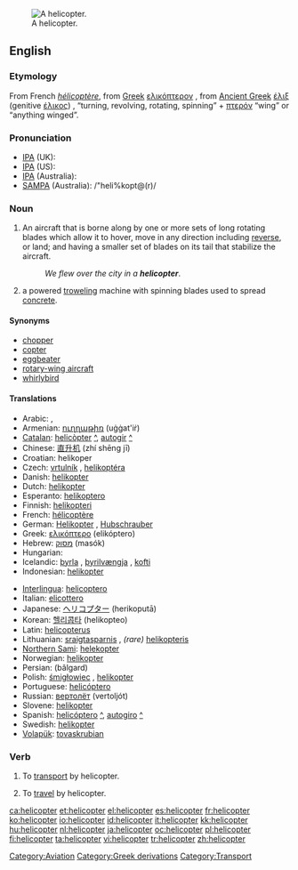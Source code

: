 [[Image:Bell 206L3 (D-HASA).jpg|thumb|right|A helicopter.]]
==English==

===Etymology===
From French ''[[hélicoptère]]'', from [[Greek]] [[ελικόπτερον]] {{italbrac|helikopteron}}, from [[Ancient Greek]] [[έλιξ]] (genitive [[έλικος]]) {{italbrac|helix}}, {{italbrac|helikos}} “turning, revolving, rotating, spinning” + [[πτερόν]] {{italbrac|pteron}} “wing” or “anything winged”.

===Pronunciation===
* [[w:IPA|IPA]] (UK): {{IPAchar|/ˈheliˌkɒptə(r)/}}
* [[w:IPA|IPA]] (US): {{IPAchar|/ˈhɛlɪˌkɔptəɻ/}}
* [[w:IPA|IPA]] (Australia): {{IPAchar|/ˈheliˌkoptə(r)/}}
* [[w:SAMPA|SAMPA]] (Australia): /"heli%kopt@(r)/

===Noun===
{{en-noun}}

# An aircraft that is borne along by one or more sets of long rotating blades which allow it to hover, move in any direction including [[reverse]], or land; and having a smaller set of blades on its tail that stabilize the aircraft.
#: ''We flew over the city in a '''helicopter'''''.
# a powered [[trowel]]ing machine with spinning blades used to spread [[concrete]].

====Synonyms====
* [[chopper]] {{italbrac|informal}}
* [[copter]] {{italbrac|informal}}
* [[eggbeater]] {{italbrac|slang}}
* [[rotary-wing aircraft]] {{italbrac|technical}}
* [[whirlybird]] {{italbrac|slang}}

====Translations====
{{trans-top|aircraft}}
* Arabic: {{Arab|[[طائرة عامودية]]}} {{unicode|(ʈā’ira ʕamudíyya)}} {{f}}, {{Arab|[[هليكوبتر]]}} {{unicode|(hélikobtar)}} {{m}}
* Armenian: [[ուղղաթիռ]] (uġġat'iṙ)
* [[Catalan]]: [[helicòpter]] {{m}} [[:ca:helicòpter|^]], [[autogir]] {{m}} [[:ca:autogir|^]]
* Chinese: [[直升机]] (zhí shēng jī)
* Croatian: helikoper {{m}}
* Czech: [[vrtulník]] {{m}}, [[helikoptéra]] {{f}}
* Danish: [[helikopter]]
* Dutch: [[helikopter]] {{m}}
* Esperanto: [[helikoptero]]
* Finnish: [[helikopteri]]
* French: [[hélicoptère]] {{m}}
* German: [[Helikopter]] {{m}}, [[Hubschrauber]] {{m}}
* Greek: [[ελικόπτερο]] (elikóptero) {{n}}
* Hebrew: [[מסוק]] (masók) {{m}}
* Hungarian: {{t|hu|helikopter}}
* Icelandic: [[þyrla]] {{f}}, [[þyrilvængja]] {{f}} {{italbrac|obsolete}}, [[kofti]] {{m}} {{italbrac|obsolete}}
* Indonesian: [[helikopter]]
{{trans-mid}}
* [[Interlingua]]: [[helicoptero]]
* Italian: [[elicottero]] {{m}}
* Japanese: [[ヘリコプター]] (herikoputā)
* Korean: [[헬리콥타]] (helikopteo)
* Latin: [[helicopterus]] {{m}}
* Lithuanian: [[sraigtasparnis]] {{m}}, ''(rare)'' [[helikopteris]] {{m}}
* [[Northern Sami]]: [[helekopter]]
* Norwegian: [[helikopter]] {{n}}
* Persian: {{fa-Arab|[[بالگرد]]}} (bâlgard)
* Polish: [[śmigłowiec]] {{m}}, [[helikopter]] {{m}}
* Portuguese: [[helicóptero]] {{m}}
* Russian: [[вертолёт]] (vertoljót) {{m}}
* Slovene: [[helikopter]] {{m}}
* Spanish: [[helicóptero]] {{m}} [[:es:helicóptero|^]], [[autogiro]] {{m}} [[:es:autogiro|^]]
* Swedish: [[helikopter]] {{c}}
* [[Volapük]]: [[tovaskrubian]]
{{trans-bottom}}

===Verb===
{{en-verb}}

# {{transitive}} To [[transport]] by helicopter.
# {{intransitive}} To [[travel]] by helicopter.

[[Category:Aviation]]
[[Category:Greek derivations]]
[[Category:Transport]]

[[ca:helicopter]]
[[et:helicopter]]
[[el:helicopter]]
[[es:helicopter]]
[[fr:helicopter]]
[[ko:helicopter]]
[[io:helicopter]]
[[id:helicopter]]
[[it:helicopter]]
[[kk:helicopter]]
[[hu:helicopter]]
[[nl:helicopter]]
[[ja:helicopter]]
[[oc:helicopter]]
[[pl:helicopter]]
[[fi:helicopter]]
[[ta:helicopter]]
[[vi:helicopter]]
[[tr:helicopter]]
[[zh:helicopter]]